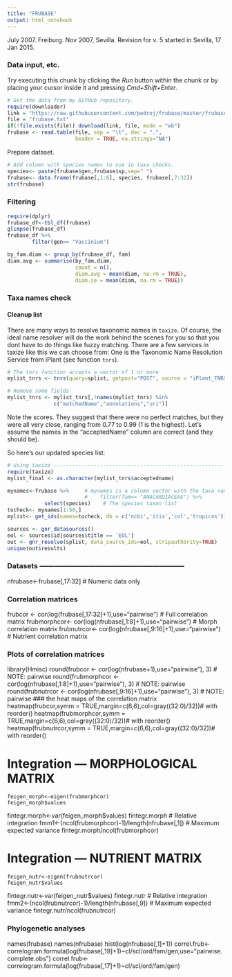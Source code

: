 ```yaml
---
title: "FRUBASE"
output: html_notebook
---
```


July 2007. Freiburg. Nov 2007, Sevilla.
Revision for v. 5 started in Sevilla, 17 Jan 2015.

### Data input, etc.

Try executing this chunk by clicking the *Run* button within the chunk or by placing your cursor inside it and pressing *Cmd+Shift+Enter*. 

```r
# Get the data from my GitHub repository.
require(downloader)
link = "https://raw.githubusercontent.com/pedroj/frubase/master/frubase.txt"
file = "frubase.txt"
if(!file.exists(file)) download(link, file, mode = "wb")
frubase <- read.table(file, sep = "\t", dec = ".", 
                      header = TRUE, na.strings="NA")

```

Prepare dataset.

```r
# Add column with species names to use in taxa checks.
species<- paste(frubase$gen,frubase$sp,sep=" ")
frubase<- data.frame(frubase[,1:6], species, frubase[,7:32])
str(frubase)

```


### Filtering 

```r
require(dplyr)
frubase_df<-tbl_df(frubase)
glimpse(frubase_df)
frubase_df %>%
        filter(gen== "Vaccinium") 

by_fam.diam <- group_by(frubase_df, fam)
diam.avg <- summarise(by_fam.diam,
                      count = n(),
                      diam.avg = mean(diam, na.rm = TRUE),
                      diam.se = mean(diam, na.rm = TRUE))
```

### Taxa names check

#### Cleanup list 

There are many ways to resolve taxonomic names in `taxize`. Of course, the ideal name resolver will do the work behind the scenes for you so that you dont have to do things like fuzzy matching. There are a few services in taxize like this we can choose from: One is the Taxonomic Name Resolution Service from iPlant (see function `tnrs`).

```r
# The tnrs function accepts a vector of 1 or more
mylist_tnrs <- tnrs(query=splist, getpost="POST", source = "iPlant_TNRS")

# Remove some fields
mylist_tnrs <- mylist_tnrs[,!names(mylist_tnrs) %in%
               c("matchedName","annotations","uri")]


```

Note the scores. They suggest that there were no perfect matches, but they were all very close, ranging from 0.77 to 0.99 (1 is the highest). 
Let's assume the names in the "acceptedName" column are correct (and they should be).

So here's our updated species list:

```r
# Using taxize ------------------------------------------------------------
require(taxize)
mylist_final <- as.character(mylist_tnrs$acceptedname)

mynames<-frubase %>%     # mynames is a column vector with the taxa names.
                         #    filter(fam== "ANACARDIACEAE") %>% 
            select(species)    # The species taxon list
tocheck<- mynames[1:50,]
mylist<- get_ids(names=tocheck, db = c('ncbi','itis','col','tropicos'))


```


```r
sources <- gnr_datasources()
eol <- sources$id[sources$title == 'EOL']
out <- gnr_resolve(splist, data_source_ids=eol, stripauthority=TRUE)
unique(out$results)
```

### Datasets --------------------------------------------------------------
nfrubase<-frubase[,17:32] # Numeric data only

### Correlation matrices
frubcor <- cor(log(frubase[,17:32]+1),use="pairwise") # Full correlation matrix
frubmorphcor<- cor(log(nfrubase[,1:8]+1),use="pairwise") # Morph correlation matrix
frubnutrcor<- cor(log(nfrubase[,9:16]+1),use="pairwise") # Nutrient correlation matrix

### Plots of correlation matrices
library(Hmisc)
round(frubcor <- cor(log(nfrubase+1),use="pairwise"), 3)  # NOTE: pairwise
round(frubmorphcor <- cor(log(nfrubase[,1:8]+1),use="pairwise"), 3)  # NOTE: pairwise
round(frubnutrcor <- cor(log(nfrubase[,9:16]+1),use="pairwise"), 3)  # NOTE: pairwise
### the heat maps of the correlation matrix
heatmap(frubcor,symm = TRUE,margin=c(6,6),col=gray((32:0)/32))# with reorder()
heatmap(frubmorphcor,symm = TRUE,margin=c(6,6),col=gray((32:0)/32))# with reorder()
heatmap(frubnutrcor,symm = TRUE,margin=c(6,6),col=gray((32:0)/32))# with reorder()

# Integration --- MORPHOLOGICAL MATRIX
	feigen_morph<-eigen(frubmorphcor)
	feigen_morph$values
fintegr.morph<-var(feigen_morph$values)
fintegr.morph
# Relative integration
fmm1<-(ncol(frubmorphcor)-1)/length(nfrubase[,1]) # Maximum expected variance
fintegr.morph/ncol(frubmorphcor)
 
# Integration --- NUTRIENT MATRIX
	feigen_nutr<-eigen(frubnutrcor)
	feigen_nutr$values
fintegr.nutr<-var(feigen_nutr$values)
fintegr.nutr
# Relative integration
fmm2<-(ncol(frubnutrcor)-1)/length(nfrubase[,9]) # Maximum expected variance
fintegr.nutr/ncol(frubnutrcor)

###########################################################################
### Phylogenetic analyses
names(frubase)
names(nfrubase)
hist(log(nfrubase[,1]+1))
correl.frub<-correlogram.formula(log(frubase[,19]+1)~cl/scl/ord/fam/gen,use="pairwise.complete.obs")
correl.frub<-correlogram.formula(log(frubase[,17]+1)~cl/scl/ord/fam/gen)



